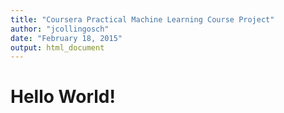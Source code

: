 ```yaml
---
title: "Coursera Practical Machine Learning Course Project"
author: "jcollingosch"
date: "February 18, 2015"
output: html_document
---
```


# Hello World!